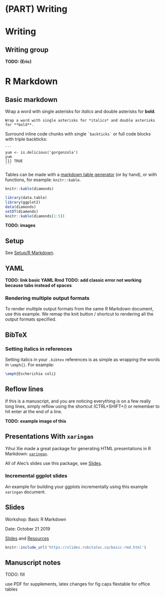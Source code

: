 # (PART) Writing {-} 

# Writing

## Writing group
**TODO: (Eric)**


# R Markdown

## Basic markdown

Wrap a word with single asterisks for *italics* and double asterisks for **bold**.

```
Wrap a word with single asterisks for *italics* and double asterisks for **bold**.
```


Surround inline code chunks with single `` `backticks` `` or full code blocks with triple backticks:

````
```
yum <- is.delicious('gorgonzola')
yum
[1] TRUE
```
````

Tables can be made with a [markdown table generator](http://www.tablesgenerator.com/markdown_tables#) (or by hand), or with functions, for example: `knitr::kable`.


```r
knitr::kable(diamonds)
```

```r
library(data.table)
library(ggplot2)
data(diamonds)
setDT(diamonds)
knitr::kable(diamonds[1:5])
```



**TODO: images**

## Setup

See [Setup/R Markdown](#rmd-setup).

## YAML
**TODO: link basic YAML Rmd**
**TODO: add classic error not working because tabs instead of spaces**

### Rendering multiple output formats {#rmd-multiple-output}

To render multiple output formats from the same R Markdown document, use this example. We remap the knit button / shortcut to rendering all the output formats specified. 


<script src='https://gitlab.com/snippets/1976028.js'></script>

## BibTeX

### Setting italics in references

Setting italics in your `.bibtex` references is as simple as wrapping the words in `\emph{}`. For example:

```latex
\emph{Escherichia coli}
```

## Reflow lines
If this is a manuscript, and you are noticing everything is on a few really long lines, simply reflow using the shortcut (CTRL+SHIFT+/) or remember to hit enter at the end of a line. 

**TODO: example image of this** 


## Presentations With `xaringan`

Yihui Xie made a great package for generating HTML presentations in R Markdown: [`xaringan`](https://bookdown.org/yihui/rmarkdown/xaringan.html). 

All of Alec's slides use this package, see [Slides](#slides). 


### Incremental ggplot slides
An example for building your ggplots incrementally using this example `xaringan` document. 


<script src='https://gitlab.com/snippets/1954903.js'></script>


## Slides {#rmd-slides}
Workshop: Basic R Markdown 

Date: October 21 2019

[Slides](https://slides.robitalec.ca/basic-rmd.html) and [Resources](https://gitlab.com/robit.a/workshops/-/archive/master/workshops-master.zip?path=basic-rmd)

```r
knitr::include_url('https://slides.robitalec.ca/basic-rmd.html')
```


## Manuscript notes

TODO: fill

use PDF for supplements, latex changes for fig caps
flextable for office tables
